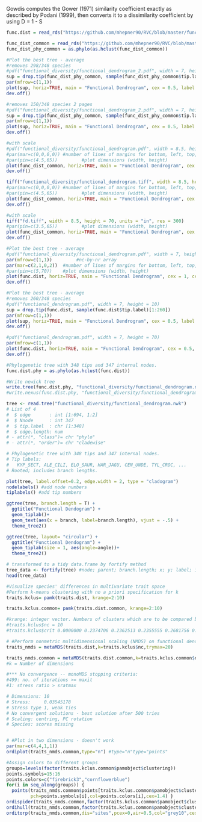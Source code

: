 
Gowdis computes the Gower (1971) similarity coefficient exactly as described by Podani (1999), then converts it to a dissimilarity coefficient by using D = 1 - S



```r
func.dist = read_rds("https://github.com/mhepner90/RVC/blob/master/functional_diversity/func_dist_rds?raw=true")

func_dist_common = read_rds("https://github.com/mhepner90/RVC/blob/master/functional_diversity/func_dist_common_name_rds?raw=true")
func_dist_phy_common = as.phylo(as.hclust(func_dist_common))

#Plot the best tree - average
#removes 298/348 species
#pdf("functional_diversity/functional_dendrogram_2.pdf", width = 7, height = 10)
sup = drop.tip(func_dist_phy_common, sample(func_dist_phy_common$tip.label)[1:298])
par(mfrow=c(1,1))
plot(sup, horiz=TRUE, main = "Functional Dendrogram", cex = 0.5, label.offset=0.025, edge.width = 1, cex.main = 1.5)
dev.off()

#removes 150/348 species 2 pages
#pdf("functional_diversity/functional_dendrogram_2.pdf", width = 7, height = 20)
sup = drop.tip(func_dist_phy_common, sample(func_dist_phy_common$tip.label)[1:150])
par(mfrow=c(1,1))
plot(sup, horiz=TRUE, main = "Functional Dendrogram", cex = 0.5, label.offset=0.025, edge.width = 1, cex.main = 1.5)
dev.off()

#with scale
#pdf("functional_diversity/functional_dendrogram.pdf", width = 8.5, height = 70)
#par(mar=c(0,0,0,0)) #number of lines of margins for bottom, left, top, right
#par(pin=c(4.5,65))         #plot dimensions (width, height)
plot(func_dist_common, horiz=TRUE, main = "Functional Dendrogram", cex = 1, cex.main = 2, cex.lab = 1)
dev.off()

tiff("functional_diversity/functional_dendrogram.tiff", width = 8.5, height = 70)
#par(mar=c(0,0,0,0)) #number of lines of margins for bottom, left, top, right
#par(pin=c(4.5,65))         #plot dimensions (width, height)
plot(func_dist_common, horiz=TRUE, main = "Functional Dendrogram", cex = 1, cex.main = 2, cex.lab = 1)
dev.off()

#with scale
tiff("fd.tiff", width = 8.5, height = 70, units = "in", res = 300)
#par(pin=c(3.5,65))         #plot dimensions (width, height)
plot(func_dist_common, horiz=TRUE, main = "Functional Dendrogram", cex = 1, cex.main = 2, cex.lab = 1)
dev.off()

#Plot the best tree - average
#pdf("functional_diversity/functional_dendrogram.pdf", width = 7, height = 80)
par(mfrow=c(1,1))         #nc-by-nr array
par(mar=c(2,1,0,2))  #number of lines of margins for bottom, left, top, right
#par(pin=c(5,70))    #plot dimensions (width, height)
plot(func.dist, horiz=TRUE, main = "Functional Dendrogram", cex = 1, cex.main = 1.5, cex.lab = 1)
dev.off()

#Plot the best tree - average
#removes 260/348 species
#pdf("functional_dendrogram.pdf", width = 7, height = 10)
sup = drop.tip(func.dist, sample(func.dist$tip.label)[1:260])
par(mfrow=c(1,1))
plot(sup, horiz=TRUE, main = "Functional Dendrogram", cex = 0.5, label.offset=0.025, edge.width = 1, cex.main = 2)
dev.off()

#pdf("functional_dendrogram.pdf", width = 7, height = 70)
par(mfrow=c(1,1))
plot(func.dist, horiz=TRUE, main = "Functional Dendrogram", cex = 0.5, label.offset=0.025, edge.width = 1, cex.main = 2) #cex.lab = 0.5
dev.off()

#Phylogenetic tree with 348 tips and 347 internal nodes.
func.dist.phy = as.phylo(as.hclust(func.dist))

#Write newick tree
write.tree(func.dist.phy, "functional_diversity/functional_dendrogram.nwk")
#write.nexus(func.dist.phy, "functional_diversity/functional_dendrogram.nex")

tree <- read.tree("functional_diversity/functional_dendrogram.nwk")
# List of 4
#  $ edge       : int [1:694, 1:2]
#  $ Nnode      : int 347
#  $ tip.label  : chr [1:348]
#  $ edge.length: num
# - attr(*, "class")= chr "phylo"
# - attr(*, "order")= chr "cladewise"

# Phylogenetic tree with 348 tips and 347 internal nodes.
# Tip labels:
# 	KYP_SECT, ALE_CILI, ELO_SAUR, HAR_JAGU, CEN_UNDE, TYL_CROC, ...
# Rooted; includes branch lengths.

plot(tree, label.offset=0.2, edge.width = 2, type = "cladogram")  
nodelabels() #add node numbers
tiplabels() #add tip numbers

ggtree(tree, branch.length = T) +
  ggtitle("Functional Dendogram") +
  geom_tiplab()+
  geom_text(aes(x = branch, label=branch.length), vjust = -.5) +
  theme_tree2()

ggtree(tree, layout= "circular") +
  ggtitle("Functional Dendogram") +
  geom_tiplab(size = 1, aes(angle=angle))+
  theme_tree2()

# transformed to a tidy data.frame by fortify method
tree_data <- fortify(tree) #node; parent; branch.length; x; y; label; isTip; branch; angle
head(tree_data)

#Visualize species' differences in multivariate trait space
#Perform k-means clustering with no a priori specification for k
traits.kclus= pamk(traits.dist, krange=2:10)

traits.kclus.common= pamk(traits.dist.common, krange=2:10)

#krange: integer vector. Numbers of clusters which are to be compared by the average silhouette width criterion.
#traits.kclus$nc = 10
#traits.kclus$crit 0.0000000 0.2374706 0.2362513 0.2355555 0.2681756 0.2581352 0.2759547 0.2852216 0.3006077 0.3062123

# #Perform nonmetric multidimensional scaling (NMDS) on functional dendrogram
traits_nmds = metaMDS(traits.dist,k=traits.kclus$nc,trymax=20)

traits_nmds.common = metaMDS(traits.dist.common,k=traits.kclus.common$nc,trymax=300)
#k = Number of dimensions

#*** No convergence -- monoMDS stopping criteria:
#499: no. of iterations >= maxit
#1: stress ratio > sratmax

# Dimensions: 10
# Stress:     0.03545178
# Stress type 1, weak ties
# No convergent solutions - best solution after 500 tries
# Scaling: centring, PC rotation
# Species: scores missing


# #Plot in two dimensions - doesn't work
par(mar=c(4,4,1,1))
ordiplot(traits_nmds.common,type="n") #type="n"type="points"

#Assign colors to different groups
groups=levels(factor(traits.kclus.common$pamobject$clustering))
points.symbols=15:16
points.colors=c("firebrick3","cornflowerblue")
for(i in seq_along(groups)) {
  points(traits_nmds.common$points[traits.kclus.common$pamobject$clustering==groups[i],],
         pch=points.symbols[i],col=points.colors[i],cex=1.4) }
ordispider(traits_nmds.common,factor(traits.kclus.common$pamobject$clustering),label=F)
ordihull(traits_nmds.common,factor(traits.kclus.common$pamobject$clustering),lty="dotted")
orditorp(traits_nmds.common,dis="sites",pcex=0,air=0.5,col="grey10",cex=0.8)

```
